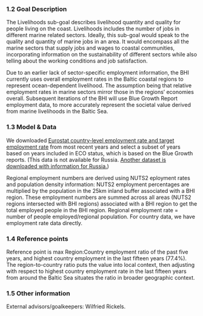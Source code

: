 ### 1.2 Goal Description

The Livelihoods sub-goal describes livelihood quantity and quality for people living on the coast. Livelihoods includes the number of jobs in different marine related sectors. Ideally, this sub-goal would speak to the quality and quantity of marine jobs in an area. It would encompass all the marine sectors that supply jobs and wages to coastal communities, incorporating information on the sustainability of different sectors while also telling about the working conditions and job satisfaction.

Due to an earlier lack of sector-specific employment information, the BHI currently uses overall employment rates in the Baltic coastal regions to represent ocean-dependent livelihood. The assumption being that relative employment rates in marine sectors mirror those in the regions' economies overall. Subsequent iterations of the BHI will use Blue Growth Report employment data, to more accurately represent the societal value derived from marine livelihoods in the Baltic Sea.


### 1.3 Model & Data

We downloaded [Eurostat country-level employment rate and target employment rate](http://ec.europa.eu/eurostat/tgm/table.do?tab=table&init=1&plugin=0&language=en&pcode=t2020_10&tableSelection=1) from most recent years and select a subset of years based on years included in ECO status, which is based on the Blue Growth reports. (This data is not available for Russia. [Another dataset is downloaded with information for Russia.](http://appsso.eurostat.ec.europa.eu/nui/show.do?dataset=naida_10_pe&lang=en))


Regional employment numbers are derived using NUTS2 eployment rates and population density information: NUTS2 employment percentages are multiplied by the population in the 25km inland buffer associated with a BHI region. These employment numbers are summed across all areas (NUTS2 regions intersected with BHI regions) associated with a BHI region to get the total employed people in the BHI region. Regional employment rate = number of people employed/regional population. For country data, we have employment rate data directly.


### 1.4 Reference points

Reference point is max Region:Country employment ratio of the past five years, and highest country employment in the last fifteen years (77.4%). The region-to-country ratio puts the value into local context, then adjusting with respect to highest country employment rate in the last fifteen years from around the Baltic Sea situates the ratio in broader geographic context.


### 1.5 Other information

External advisors/goalkeepers: Wilfried Rickels.
